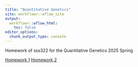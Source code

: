 ```yaml
---
title: "Quantitative Genetics"
site: workflowr::wflow_site
output:
  workflowr::wflow_html:
    toc: false
editor_options:
  chunk_output_type: console
---
```


Homework of sss322 for the Quantitative Genetics 2025 Spring

[Homework 1](HW1.html)
[Homework 2](MatrixAlgebra.html)
